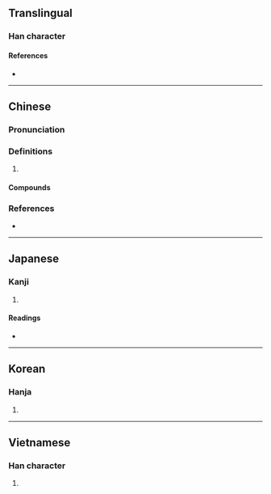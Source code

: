 {{character info/new}}
==Translingual==

===Han character===
{{Han char|rn=31|rad=囗|as=04|sn=7|four=60227|canj=WPHH|ids=⿴囗勿}}

====References====
* {{Han ref|kx=0217.140|dkj=04711|dj=0444.170|hdz=10715.130|uh=56EB|ud=22251|bh=A77A|bd=42874}}

----

==Chinese==
{{zh-forms}}

===Pronunciation===
{{zh-pron
|m=hú
|c=fat1,wat6
|cat=a
}}

===Definitions===
{{zh-hanzi}}

# {{zh-only|囫圇}}

====Compounds====
{{zh-der|囫圇|囫圇吞棗|囫圇睡|囫圇竹|囫圇課|囫圇謎}}

===References===
* {{R:yue:Hanzi}}

----

==Japanese==

===Kanji===
{{ja-kanji|grade=|rs=囗04}}

# {{rfdef|ja|sort=囗04}}

====Readings====
* {{ja-readings|on=[[こつ]] (kotsu), [[こち]] (kochi)|kun=[[まつたし]] (matsutashi), [[はつきりしない]] (hatsukirishinai)}}

----

==Korean==

===Hanja===
{{ko-hanja|hangeul=홀|rv=hol|mr=hol}}

# {{rfdef|ko|sort=囗04}}

----

==Vietnamese==

===Han character===
{{vi-hantu|[[hốt]]|rs=囗04}}

# {{rfdef|vi|sort=囗04}}